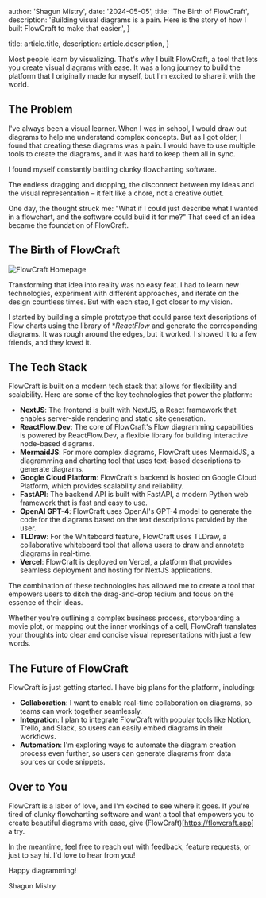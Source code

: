 
  author: 'Shagun Mistry',
  date: '2024-05-05',
  title: 'The Birth of FlowCraft',
  description:
    'Building visual diagrams is a pain. Here is the story of how I built FlowCraft to make that easier.',
}

  title: article.title,
  description: article.description,
}


Most people learn by visualizing. That's why I built FlowCraft, a tool that lets you create visual diagrams with ease. It was a long journey to build the platform that I originally made for myself, but I'm excited to share it with the world.

## The Problem

I've always been a visual learner. When I was in school, I would draw out diagrams to help me understand complex concepts. But as I got older, I found that creating these diagrams was a pain. I would have to use multiple tools to create the diagrams, and it was hard to keep them all in sync.

I found myself constantly battling clunky flowcharting software.

The endless dragging and dropping, the disconnect between my ideas and the visual representation – it felt like a chore, not a creative outlet.

One day, the thought struck me: "What if I could just describe what I wanted in a flowchart, and the software could build it for me?" That seed of an idea became the foundation of FlowCraft.

## The Birth of FlowCraft

<Image
  src={FlowCraftHomepage}
  alt="FlowCraft Homepage"
  className="rounded-lg shadow-lg"
/>

Transforming that idea into reality was no easy feat. I had to learn new technologies, experiment with different approaches, and iterate on the design countless times. But with each step, I got closer to my vision.

I started by building a simple prototype that could parse text descriptions of Flow charts using the library of \*_ReactFlow_ and generate the corresponding diagrams. It was rough around the edges, but it worked. I showed it to a few friends, and they loved it.

## The Tech Stack

FlowCraft is built on a modern tech stack that allows for flexibility and scalability. Here are some of the key technologies that power the platform:

- **NextJS**: The frontend is built with NextJS, a React framework that enables server-side rendering and static site generation.
- **ReactFlow.Dev**: The core of FlowCraft's Flow diagramming capabilities is powered by ReactFlow.Dev, a flexible library for building interactive node-based diagrams.
- **MermaidJS**: For more complex diagrams, FlowCraft uses MermaidJS, a diagramming and charting tool that uses text-based descriptions to generate diagrams.
- **Google Cloud Platform**: FlowCraft's backend is hosted on Google Cloud Platform, which provides scalability and reliability.
- **FastAPI**: The backend API is built with FastAPI, a modern Python web framework that is fast and easy to use.
- **OpenAI GPT-4**: FlowCraft uses OpenAI's GPT-4 model to generate the code for the diagrams based on the text descriptions provided by the user.
- **TLDraw**: For the Whiteboard feature, FlowCraft uses TLDraw, a collaborative whiteboard tool that allows users to draw and annotate diagrams in real-time.
- **Vercel**: FlowCraft is deployed on Vercel, a platform that provides seamless deployment and hosting for NextJS applications.

The combination of these technologies has allowed me to create a tool that empowers users to ditch the drag-and-drop tedium and focus on the essence of their ideas.

Whether you're outlining a complex business process, storyboarding a movie plot, or mapping out the inner workings of a cell, FlowCraft translates your thoughts into clear and concise visual representations with just a few words.

## The Future of FlowCraft

FlowCraft is just getting started. I have big plans for the platform, including:

- **Collaboration**: I want to enable real-time collaboration on diagrams, so teams can work together seamlessly.
- **Integration**: I plan to integrate FlowCraft with popular tools like Notion, Trello, and Slack, so users can easily embed diagrams in their workflows.
- **Automation**: I'm exploring ways to automate the diagram creation process even further, so users can generate diagrams from data sources or code snippets.

## Over to You

FlowCraft is a labor of love, and I'm excited to see where it goes. If you're tired of clunky flowcharting software and want a tool that empowers you to create beautiful diagrams with ease, give (FlowCraft)[https://flowcraft.app] a try.

In the meantime, feel free to reach out with feedback, feature requests, or just to say hi. I'd love to hear from you!

Happy diagramming!

Shagun Mistry
